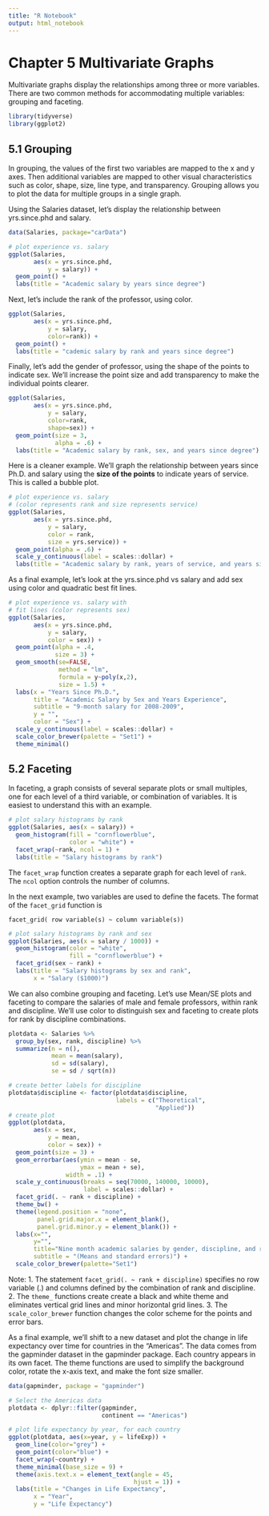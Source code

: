 ```yaml
---
title: "R Notebook"
output: html_notebook
---
```


# Chapter 5 Multivariate Graphs

Multivariate graphs display the relationships among three or more variables. There are two common methods for accommodating multiple variables: grouping and faceting.

```r
library(tidyverse)
library(ggplot2)
```

## 5.1 Grouping

In grouping, the values of the first two variables are mapped to the x and y axes. Then additional variables are mapped to other visual characteristics such as color, shape, size, line type, and transparency. Grouping allows you to plot the data for multiple groups in a single graph.

Using the Salaries dataset, let’s display the relationship between yrs.since.phd and salary.
```r
data(Salaries, package="carData")

# plot experience vs. salary
ggplot(Salaries, 
       aes(x = yrs.since.phd, 
           y = salary)) +
  geom_point() + 
  labs(title = "Academic salary by years since degree")
```
Next, let’s include the rank of the professor, using color.

```r
ggplot(Salaries, 
       aes(x = yrs.since.phd, 
           y = salary,
           color=rank)) +
  geom_point() + 
  labs(title = "cademic salary by rank and years since degree")
```
Finally, let’s add the gender of professor, using the shape of the points to indicate sex. We’ll increase the point size and add transparency to make the individual points clearer.
```r
ggplot(Salaries, 
       aes(x = yrs.since.phd, 
           y = salary,
           color=rank,
           shape=sex)) +
  geom_point(size = 3,
             alpha = .6) + 
  labs(title = "Academic salary by rank, sex, and years since degree")
```
Here is a cleaner example. We’ll graph the relationship between years since Ph.D. and salary using the __size of the points__ to indicate years of service. This is called a bubble plot.
```r
# plot experience vs. salary 
# (color represents rank and size represents service)
ggplot(Salaries, 
       aes(x = yrs.since.phd, 
           y = salary, 
           color = rank, 
           size = yrs.service)) +
  geom_point(alpha = .6) + 
  scale_y_continuous(label = scales::dollar) +
  labs(title = "Academic salary by rank, years of service, and years since degree")
```

As a final example, let’s look at the yrs.since.phd vs salary and add sex using color and quadratic best fit lines.
```r
# plot experience vs. salary with 
# fit lines (color represents sex)
ggplot(Salaries, 
       aes(x = yrs.since.phd, 
           y = salary, 
           color = sex)) +
  geom_point(alpha = .4, 
             size = 3) +
  geom_smooth(se=FALSE, 
              method = "lm", 
              formula = y~poly(x,2), 
              size = 1.5) +
  labs(x = "Years Since Ph.D.",
       title = "Academic Salary by Sex and Years Experience",
       subtitle = "9-month salary for 2008-2009",
       y = "",
       color = "Sex") +
  scale_y_continuous(label = scales::dollar) +
  scale_color_brewer(palette = "Set1") +
  theme_minimal()
```
## 5.2 Faceting

In faceting, a graph consists of several separate plots or small multiples, one for each level of a third variable, or combination of variables. It is easiest to understand this with an example.

```r
# plot salary histograms by rank
ggplot(Salaries, aes(x = salary)) +
  geom_histogram(fill = "cornflowerblue",
                 color = "white") +
  facet_wrap(~rank, ncol = 1) +
  labs(title = "Salary histograms by rank")
```
The `facet_wrap` function creates a separate graph for each level of `rank`. The `ncol` option controls the number of columns.


In the next example, two variables are used to define the facets. The format of the `facet_grid` function is

`facet_grid( row variable(s) ~ column variable(s))`

```r
# plot salary histograms by rank and sex
ggplot(Salaries, aes(x = salary / 1000)) +
  geom_histogram(color = "white",
                 fill = "cornflowerblue") +
  facet_grid(sex ~ rank) +
  labs(title = "Salary histograms by sex and rank",
       x = "Salary ($1000)")
```
We can also combine grouping and faceting. Let’s use Mean/SE plots and faceting to compare the salaries of male and female professors, within rank and discipline. We’ll use color to distinguish sex and faceting to create plots for rank by discipline combinations.

```r
plotdata <- Salaries %>%
  group_by(sex, rank, discipline) %>%
  summarize(n = n(),
            mean = mean(salary),
            sd = sd(salary),
            se = sd / sqrt(n))

# create better labels for discipline
plotdata$discipline <- factor(plotdata$discipline,
                              labels = c("Theoretical",
                                         "Applied"))
# create plot
ggplot(plotdata, 
       aes(x = sex, 
           y = mean,
           color = sex)) +
  geom_point(size = 3) +
  geom_errorbar(aes(ymin = mean - se, 
                    ymax = mean + se),
                width = .1) +
  scale_y_continuous(breaks = seq(70000, 140000, 10000),
                     label = scales::dollar) +
  facet_grid(. ~ rank + discipline) +
  theme_bw() +
  theme(legend.position = "none",
        panel.grid.major.x = element_blank(),
        panel.grid.minor.y = element_blank()) +
  labs(x="", 
       y="", 
       title="Nine month academic salaries by gender, discipline, and rank",
       subtitle = "(Means and standard errors)") +
  scale_color_brewer(palette="Set1")
```

Note:
1. The statement `facet_grid(. ~ rank + discipline)` specifies no row variable (.) and columns defined by the combination of rank and discipline.
2. The `theme_` functions create create a black and white theme and eliminates vertical grid lines and minor horizontal grid lines. 
3. The `scale_color_brewer` function changes the color scheme for the points and error bars.


As a final example, we’ll shift to a new dataset and plot the change in life expectancy over time for countries in the “Americas”. The data comes from the gapminder dataset in the gapminder package. Each country appears in its own facet. The theme functions are used to simplify the background color, rotate the x-axis text, and make the font size smaller.

```r
data(gapminder, package = "gapminder")

# Select the Americas data
plotdata <- dplyr::filter(gapminder, 
                          continent == "Americas")

# plot life expectancy by year, for each country
ggplot(plotdata, aes(x=year, y = lifeExp)) +
  geom_line(color="grey") +
  geom_point(color="blue") +
  facet_wrap(~country) + 
  theme_minimal(base_size = 9) +
  theme(axis.text.x = element_text(angle = 45, 
                                   hjust = 1)) +
  labs(title = "Changes in Life Expectancy",
       x = "Year",
       y = "Life Expectancy") 
```

